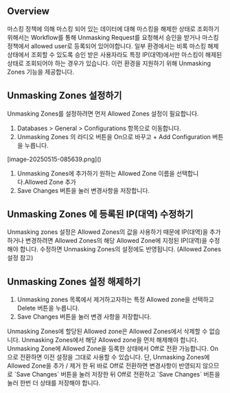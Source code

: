 
## Overview
마스킹 정책에 의해 마스킹 되어 있는 데이터에 대해 마스킹을 해제한 상태로 조회하기 위해서는 Workflow를 통해 Unmasking Request를 요청해서 승인을 받거나 마스킹 정책에서 allowed user로 등록되어 있어야합니다. 일부 환경에서는 비록 마스킹 해제 상태에서 조회할 수 있도록 승인 받은 사용자라도 특정 IP(대역)에서만 마스킹이 해제된 상태로 조회되어야 하는 경우가 있습니다. 이런 환경을 지원하기 위해 Unmasking Zones 기능을 제공합니다.

## Unmasking Zones 설정하기
Unmasking Zones를 설정하려면 먼저 Allowed Zones 설정이 필요합니다.

1. Databases > General > Configurations 항목으로 이동합니다.
2. Unmasking Zones 의 라디오 버튼을 On으로 바꾸고 + Add Configuration 버튼을 누릅니다.

<p align="center">
<div>[image-20250515-085639.png]()</div>
</p>

1. Unmasking Zones에 추가하기 원하는 Allowed Zone 이름을 선택합니다.Allowed Zone 추가
2. Save Changes 버튼을 눌러 변경사항을 저장합니다.

## Unmasking Zones 에 등록된 IP(대역) 수정하기
Unmasking zones 설정은 Allowed Zones의 값을 사용하기 때문에 IP(대역)을 추가하거나 변경하려면 Allowed Zones의 해당 Allowed Zone에 지정된 IP(대역)을 수정해야 합니다. 수정하면 Unmasking Zones의 설정에도 반영됩니다. (Allowed Zones 설정 참고)

## Unmasking Zones 설정 해제하기
1. Unmasking zones 목록에서 제거하고자하는 특정 Allowed zone을 선택하고 Delete 버튼을 누릅니다.
2. Save Changes 버튼을 눌러 변경 사항을 저장합니다.

<Callout type="important">
Unmasking Zones에 할당된 Allowed zone은 Allowed Zones에서 삭제할 수 없습니다. Unmasking Zones에서 해당 Allowed zone을 먼저 해제해야 합니다. 
Unmasking Zone에 Allowed Zone을 등록한 상태에서 Off로 전환 가능합니다. On으로 전환하면 이전 설정을 그대로 사용할 수 있습니다. 단, Unmasking Zones에 Allowed Zone을 추가 / 제거 한 뒤 바로 Off로 전환하면 변경사항이 반영되지 않으므로 `Save Changes` 버튼을 눌러 저장한 뒤 Off로 전환하고 `Save Changes` 버튼을 눌러 한번 더 상태를 저장해야 합니다. 
</Callout>
